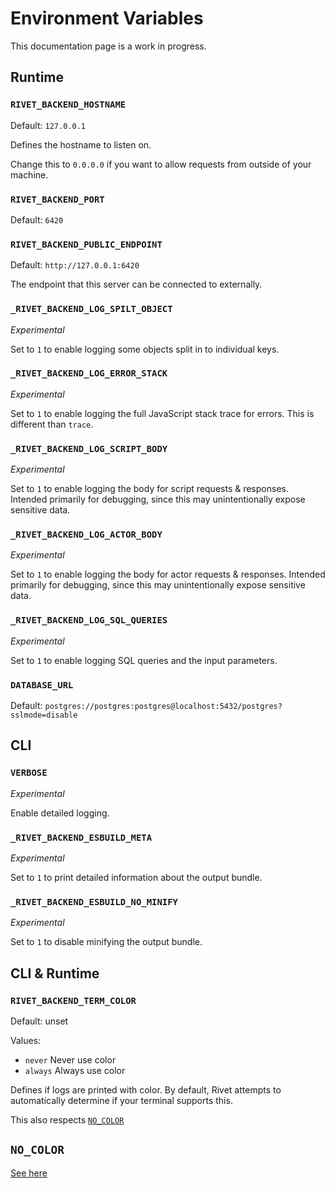 # Environment Variables

<Note>This documentation page is a work in progress.</Note>

## Runtime

### `RIVET_BACKEND_HOSTNAME`

Default: `127.0.0.1`

Defines the hostname to listen on.

Change this to `0.0.0.0` if you want to allow requests from outside of your machine.

### `RIVET_BACKEND_PORT`

Default: `6420`

### `RIVET_BACKEND_PUBLIC_ENDPOINT`

Default: `http://127.0.0.1:6420`

The endpoint that this server can be connected to externally.

### `_RIVET_BACKEND_LOG_SPILT_OBJECT`

_Experimental_

Set to `1` to enable logging some objects split in to individual keys.

### `_RIVET_BACKEND_LOG_ERROR_STACK`

_Experimental_

Set to `1` to enable logging the full JavaScript stack trace for errors. This is different than `trace`.

### `_RIVET_BACKEND_LOG_SCRIPT_BODY`

_Experimental_

Set to `1` to enable logging the body for script requests & responses.
Intended primarily for debugging, since this may unintentionally expose
sensitive data.

### `_RIVET_BACKEND_LOG_ACTOR_BODY`

_Experimental_

Set to `1` to enable logging the body for actor requests & responses.
Intended primarily for debugging, since this may unintentionally expose
sensitive data.

### `_RIVET_BACKEND_LOG_SQL_QUERIES`

_Experimental_

Set to `1` to enable logging SQL queries and the input parameters.

### `DATABASE_URL`

Default: `postgres://postgres:postgres@localhost:5432/postgres?sslmode=disable`

## CLI

### `VERBOSE`

_Experimental_

Enable detailed logging.

### `_RIVET_BACKEND_ESBUILD_META`

_Experimental_

Set to `1` to print detailed information about the output bundle.

### `_RIVET_BACKEND_ESBUILD_NO_MINIFY`

_Experimental_

Set to `1` to disable minifying the output bundle.

## CLI & Runtime

### `RIVET_BACKEND_TERM_COLOR`

Default: unset

Values:

- `never` Never use color
- `always` Always use color

Defines if logs are printed with color. By default, Rivet attempts to automatically determine if your terminal supports this.

This also respects [`NO_COLOR`]()

## `NO_COLOR`

[See here](https://no-color.org/)

